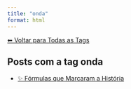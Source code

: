 ```yaml
---
title: "onda"
format: html
---
```


[⬅ Voltar para Todas as Tags](../tags.qmd)

## Posts com a tag **onda**

- [✨ Fórmulas que Marcaram a História](/posts/matematica/equacoes-historicas.html)
